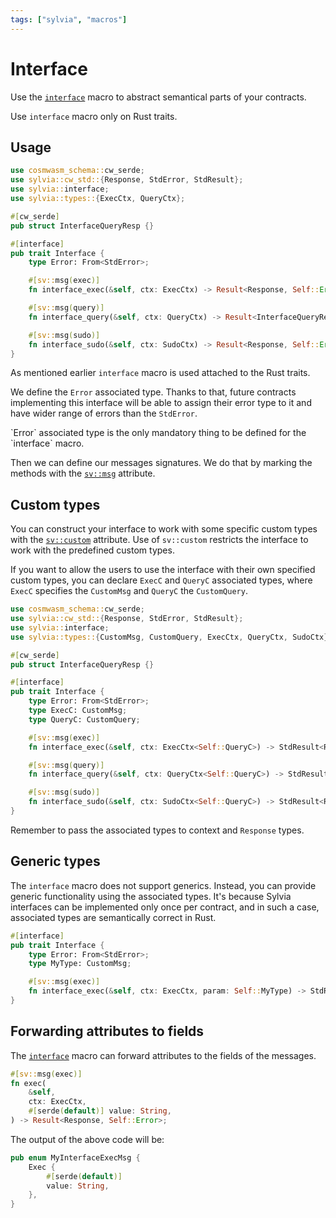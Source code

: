 ```yaml
---
tags: ["sylvia", "macros"]
---
```



# Interface

Use the [`interface`](https://docs.rs/sylvia/latest/sylvia/attr.interface.html) macro to abstract
semantical parts of your contracts.

<Callout>Use `interface` macro only on Rust traits.</Callout>

## Usage

```rust
use cosmwasm_schema::cw_serde;
use sylvia::cw_std::{Response, StdError, StdResult};
use sylvia::interface;
use sylvia::types::{ExecCtx, QueryCtx};

#[cw_serde]
pub struct InterfaceQueryResp {}

#[interface]
pub trait Interface {
    type Error: From<StdError>;

    #[sv::msg(exec)]
    fn interface_exec(&self, ctx: ExecCtx) -> Result<Response, Self::Error>;

    #[sv::msg(query)]
    fn interface_query(&self, ctx: QueryCtx) -> Result<InterfaceQueryResp, Self::Error>;

    #[sv::msg(sudo)]
    fn interface_sudo(&self, ctx: SudoCtx) -> Result<Response, Self::Error>;
}
```

As mentioned earlier `interface` macro is used attached to the Rust traits.

We define the `Error` associated type. Thanks to that, future contracts implementing this interface
will be able to assign their error type to it and have wider range of errors than the `StdError`.

<Callout>
  `Error` associated type is the only mandatory thing to be defined for the `interface` macro.
</Callout>

Then we can define our messages signatures. We do that by marking the methods with the
[`sv::msg`](attributes/msg) attribute.

## Custom types

You can construct your interface to work with some specific custom types with the
[`sv::custom`](attributes/custom) attribute. Use of `sv::custom` restricts the interface to work
with the predefined custom types.

If you want to allow the users to use the interface with their own specified custom types, you can
declare `ExecC` and `QueryC` associated types, where `ExecC` specifies the `CustomMsg` and `QueryC`
the `CustomQuery`.

```rust
use cosmwasm_schema::cw_serde;
use sylvia::cw_std::{Response, StdError, StdResult};
use sylvia::interface;
use sylvia::types::{CustomMsg, CustomQuery, ExecCtx, QueryCtx, SudoCtx};

#[cw_serde]
pub struct InterfaceQueryResp {}

#[interface]
pub trait Interface {
    type Error: From<StdError>;
    type ExecC: CustomMsg;
    type QueryC: CustomQuery;

    #[sv::msg(exec)]
    fn interface_exec(&self, ctx: ExecCtx<Self::QueryC>) -> StdResult<Response<Self::ExecC>>;

    #[sv::msg(query)]
    fn interface_query(&self, ctx: QueryCtx<Self::QueryC>) -> StdResult<InterfaceQueryResp>;

    #[sv::msg(sudo)]
    fn interface_sudo(&self, ctx: SudoCtx<Self::QueryC>) -> StdResult<Response<Self::ExecC>>;
}
```

<Callout>Remember to pass the associated types to context and `Response` types.</Callout>

## Generic types

The `interface` macro does not support generics. Instead, you can provide generic functionality
using the associated types. It's because Sylvia interfaces can be implemented only once per
contract, and in such a case, associated types are semantically correct in Rust.

```rust
#[interface]
pub trait Interface {
    type Error: From<StdError>;
    type MyType: CustomMsg;

    #[sv::msg(exec)]
    fn interface_exec(&self, ctx: ExecCtx, param: Self::MyType) -> StdResult<Response>;
}
```

## Forwarding attributes to fields

The [`interface`](https://docs.rs/sylvia/latest/sylvia/attr.interface.html) macro can forward
attributes to the fields of the messages.

```rust {5}
#[sv::msg(exec)]
fn exec(
    &self,
    ctx: ExecCtx,
    #[serde(default)] value: String,
) -> Result<Response, Self::Error>;
```

The output of the above code will be:

```rust {3}
pub enum MyInterfaceExecMsg {
    Exec {
        #[serde(default)]
        value: String,
    },
}
```
